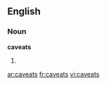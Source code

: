 ==English==

===Noun===
'''caveats'''

# {{plural of|caveat}}

[[ar:caveats]]
[[fr:caveats]]
[[vi:caveats]]